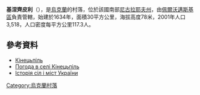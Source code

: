 {{coord|48|0|5|N|30|47|10|E|scale:100000|display=title}}

'''基涅齊皮利'''（{{lang-uk|Кінецьпіль}}），是[[烏克蘭|烏克蘭]]的村落，位於該國南部[[尼古拉耶夫州|尼古拉耶夫州]]，由[[佩爾沃邁斯基區|佩爾沃邁斯基區]]負責管轄，始建於1634年，面積30平方公里，海拔高度78米，2001年人口3,518，人口密度每平方公里117.3人。

==參考資料==
* [http://w1.c1.rada.gov.ua/pls/z7503/A005?rdat1=17.11.2012&rf7571=22798 Кінецьпіль]
* [http://weather.in.ua/ua/nikolaevskaja/10566 Погода в селі Кінецьпіль]{{Wayback|url=http://weather.in.ua/ua/nikolaevskaja/10566 |date=20160606222119 }}
* [https://web.archive.org/web/20110311022244/http://www.igsu.org.ua/Nikolaevskaja.obl/Pervomajskij.rajon/Konecpolx.html Історія сіл і міст України]

{{Ukraine-geo-stub}}
[[Category:烏克蘭村落|Category:烏克蘭村落]]